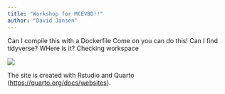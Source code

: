 ```yaml
---
title: "Workshop for MCEVBD!!"
author: "David Jansen"
---
```

Can I compile this with a Dockerfile
Come on you can do this!
Can I find tidyverse?
WHere is it?
Checking workspace

![](../images/sunset.jpg)

The site is created with Rstudio and Quarto (<https://quarto.org/docs/websites>).
